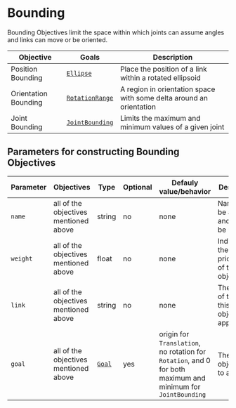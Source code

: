 # Bounding

Bounding Objectives limit the space within which joints can assume angles and links can move or be oriented.

| Objective | Goals | Description |
| --- | --- | --- |
| Position Bounding | [`Ellipse`](../Goals/goal) | Place the position of a link within a rotated ellipsoid |
| Orientation Bounding | [`RotationRange`](../Goals/goal) | A region in orientation space with some delta around an orientation |
| Joint Bounding | [`JointBounding`](../Goals/goal) | Limits the maximum and minimum values of a given joint |

## Parameters for constructing Bounding Objectives

|Parameter|Objectives|Type|Optional|Defauly value/behavior|Description|
|---|---|---|---|---|---|
|`name`|all of the objectives mentioned above|string|no|none|Name can be arbitrary and should be unqiue|
|`weight`|all of the objectives mentioned above|float|no|none|Indicates the prioritization of the objective|
|`link`|all of the objectives mentioned above|string|no|none|The name of the link this objective is applied to|
|`goal`|all of the objectives mentioned above|[`Goal`](../Goals/goal)|yes|origin for `Translation`, no rotation for `Rotation`, and 0 for both maximum and minimum for `JointBounding`|The goal for objectives to achieve|



  
